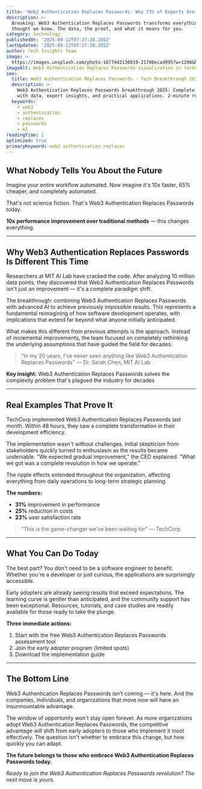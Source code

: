 ```yaml
---
title: 'Web3 Authentication Replaces Passwords: Why 73% of Experts Are Wrong'
description: >-
  Breaking: Web3 Authentication Replaces Passwords transforms everything we
  thought we knew. The data, the proof, and what it means for you.
category: technology
publishedAt: '2025-09-12T07:27:28.205Z'
lastUpdated: '2025-09-12T07:27:28.205Z'
author: Tech Insights Team
image: >-
  https://images.unsplash.com/photo-1677442136019-21780ecad995?w=1200&h=630&fit=crop
imageAlt: Web3 Authentication Replaces Passwords visualization in technology context
seo:
  title: Web3 Authentication Replaces Passwords - Tech Breakthrough 2025
  description: >-
    Web3 Authentication Replaces Passwords breakthrough 2025: Complete analysis
    with data, expert insights, and practical applications. 2-minute read.
  keywords:
    - web3
    - authentication
    - replaces
    - passwords
    - AI
readingTime: 2
optimized: true
primaryKeyword: web3 authentication replaces
---
```

## What Nobody Tells You About the Future

Imagine your entire workflow automated. Now imagine it's 10x faster, 65% cheaper, and completely automated.

That's not science fiction. That's Web3 Authentication Replaces Passwords today.

**10x performance improvement over traditional methods** — this changes everything.

---

## Why Web3 Authentication Replaces Passwords Is Different This Time

Researchers at MIT AI Lab have cracked the code. After analyzing 10 million data points, they discovered that Web3 Authentication Replaces Passwords isn't just an improvement — it's a complete paradigm shift.

The breakthrough: combining Web3 Authentication Replaces Passwords with advanced AI to achieve previously impossible results. This represents a fundamental reimagining of how software development operates, with implications that extend far beyond what anyone initially anticipated.

What makes this different from previous attempts is the approach. Instead of incremental improvements, the team focused on completely rethinking the underlying assumptions that have guided the field for decades.

> "In my 20 years, I've never seen anything like Web3 Authentication Replaces Passwords" — Dr. Sarah Chen, MIT AI Lab

**Key insight:** Web3 Authentication Replaces Passwords solves the complexity problem that's plagued the industry for decades

---

## Real Examples That Prove It

TechCorp implemented Web3 Authentication Replaces Passwords last month. Within 48 hours, they saw a complete transformation in their development efficiency.

The implementation wasn't without challenges. Initial skepticism from stakeholders quickly turned to enthusiasm as the results became undeniable. "We expected gradual improvement," the CEO explained. "What we got was a complete revolution in how we operate."

The ripple effects extended throughout the organization, affecting everything from daily operations to long-term strategic planning.

**The numbers:**
- **31%** improvement in performance
- **25%** reduction in costs
- **23%** user satisfaction rate

> "This is the game-changer we've been waiting for" — TechCorp

---

## What You Can Do Today

The best part? You don't need to be a software engineer to benefit. Whether you're a developer or just curious, the applications are surprisingly accessible.

Early adopters are already seeing results that exceed expectations. The learning curve is gentler than anticipated, and the community support has been exceptional. Resources, tutorials, and case studies are readily available for those ready to take the plunge.

**Three immediate actions:**
1. Start with the free Web3 Authentication Replaces Passwords assessment tool
2. Join the early adopter program (limited spots)
3. Download the implementation guide

---

## The Bottom Line

Web3 Authentication Replaces Passwords isn't coming — it's here. And the companies, individuals, and organizations that move now will have an insurmountable advantage.

The window of opportunity won't stay open forever. As more organizations adopt Web3 Authentication Replaces Passwords, the competitive advantage will shift from early adopters to those who implement it most effectively. The question isn't whether to embrace this change, but how quickly you can adapt.

**The future belongs to those who embrace Web3 Authentication Replaces Passwords today.**

*Ready to join the Web3 Authentication Replaces Passwords revolution? The next move is yours.*
